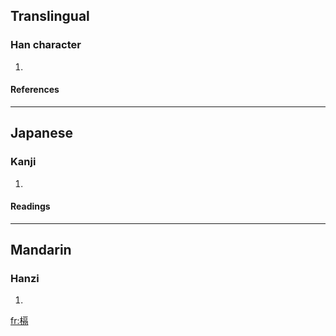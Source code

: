{{see|核}}

==Translingual==
===Han character===
{{Han char|rn=75|rad=木|as=10|sn=14|four=|canj=木一口月 (DMRB)}}
# {{defn|Han|sort=木10}}
====References====
{{Han ref|kx=0545.230|dkj=15306|dj=0933.120|hdz=21262.070|uh=69C5|ud=27077}}

----
==Japanese==
===Kanji===
{{ja-kanji|grade=|rs=木10}}
# {{defn|Japanese}} 
====Readings====
{{ja-readings|on=[[かく]] (kaku), [[きゃく]] (kyaku)|kun=[[くびき]] (kubiki), [[さね]] (sane), [[あみど]] (amido)}}

----
==Mandarin==
===Hanzi===
{{cmn-hanzi|pin=[[gé]] (ge2)|wg=ko<sup>2</sup>}}
# {{defn|Mandarin}}

[[fr:槅]]
